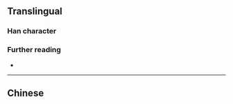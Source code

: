 {{also|婕}}
{{character info}}
==Translingual==

===Han character===
{{Han char|rn=38|rad=女|as=09|sn=12|four=|canj=VYSO,XVYSO|ids=⿰女⿳⺊彐龰}}

===Further reading===
* {{Han ref|kx=0267.361|hdz=21064.181|uh=5AAB|ud=23211}}

----

==Chinese==
{{zh-see|婕|v}}